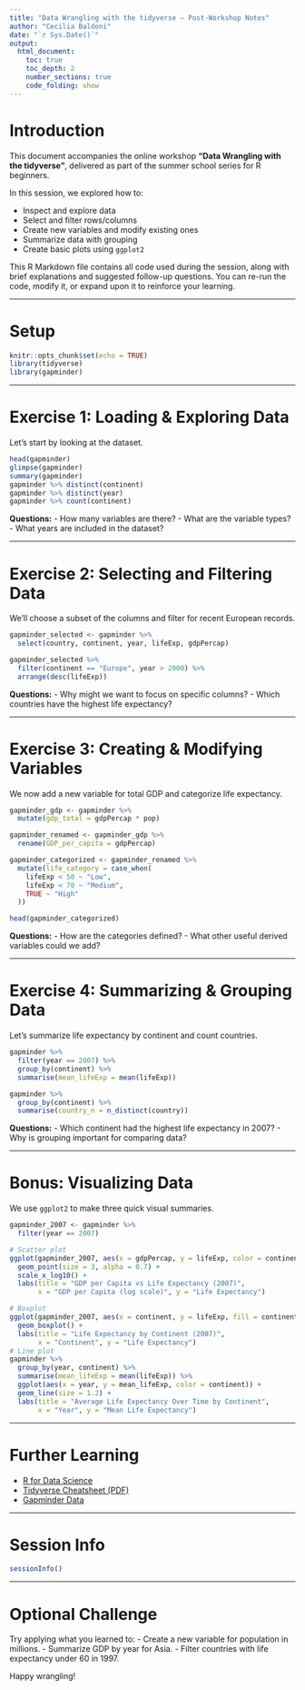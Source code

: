 ```yaml
---
title: "Data Wrangling with the tidyverse – Post-Workshop Notes"
author: "Cecilia Baldoni"
date: "`r Sys.Date()`"
output:
  html_document:
    toc: true
    toc_depth: 2
    number_sections: true
    code_folding: show
---
```


# Introduction

This document accompanies the online workshop **"Data Wrangling with the tidyverse"**, delivered as part of the summer school series for R beginners.

In this session, we explored how to:

- Inspect and explore data
- Select and filter rows/columns
- Create new variables and modify existing ones
- Summarize data with grouping
- Create basic plots using `ggplot2`

This R Markdown file contains all code used during the session, along with brief explanations and suggested follow-up questions. You can re-run the code, modify it, or expand upon it to reinforce your learning.

---

# Setup

```r
knitr::opts_chunk$set(echo = TRUE)
library(tidyverse)
library(gapminder)
```

---

# Exercise 1: Loading & Exploring Data

Let's start by looking at the dataset.

```r
head(gapminder)
glimpse(gapminder)
summary(gapminder)
gapminder %>% distinct(continent)
gapminder %>% distinct(year)
gapminder %>% count(continent)
```

**Questions:**
- How many variables are there?
- What are the variable types?
- What years are included in the dataset?

---

# Exercise 2: Selecting and Filtering Data

We'll choose a subset of the columns and filter for recent European records.

```r
gapminder_selected <- gapminder %>%
  select(country, continent, year, lifeExp, gdpPercap)

gapminder_selected %>%
  filter(continent == "Europe", year > 2000) %>%
  arrange(desc(lifeExp))
```

**Questions:**
- Why might we want to focus on specific columns?
- Which countries have the highest life expectancy?

---

# Exercise 3: Creating & Modifying Variables

We now add a new variable for total GDP and categorize life expectancy.

```r
gapminder_gdp <- gapminder %>%
  mutate(gdp_total = gdpPercap * pop)

gapminder_renamed <- gapminder_gdp %>%
  rename(GDP_per_capita = gdpPercap)

gapminder_categorized <- gapminder_renamed %>%
  mutate(life_category = case_when(
    lifeExp < 50 ~ "Low",
    lifeExp < 70 ~ "Medium",
    TRUE ~ "High"
  ))

head(gapminder_categorized)
```

**Questions:**
- How are the categories defined?
- What other useful derived variables could we add?

---

# Exercise 4: Summarizing & Grouping Data

Let’s summarize life expectancy by continent and count countries.

```r
gapminder %>%
  filter(year == 2007) %>%
  group_by(continent) %>%
  summarise(mean_lifeExp = mean(lifeExp))

gapminder %>%
  group_by(continent) %>%
  summarise(country_n = n_distinct(country))
```

**Questions:**
- Which continent had the highest life expectancy in 2007?
- Why is grouping important for comparing data?

---

# Bonus: Visualizing Data

We use `ggplot2` to make three quick visual summaries.

```r
gapminder_2007 <- gapminder %>%
  filter(year == 2007)

# Scatter plot
ggplot(gapminder_2007, aes(x = gdpPercap, y = lifeExp, color = continent)) +
  geom_point(size = 3, alpha = 0.7) +
  scale_x_log10() +
  labs(title = "GDP per Capita vs Life Expectancy (2007)",
       x = "GDP per Capita (log scale)", y = "Life Expectancy")

# Boxplot
ggplot(gapminder_2007, aes(x = continent, y = lifeExp, fill = continent)) +
  geom_boxplot() +
  labs(title = "Life Expectancy by Continent (2007)",
       x = "Continent", y = "Life Expectancy")
# Line plot
gapminder %>%
  group_by(year, continent) %>%
  summarise(mean_lifeExp = mean(lifeExp)) %>%
  ggplot(aes(x = year, y = mean_lifeExp, color = continent)) +
  geom_line(size = 1.2) +
  labs(title = "Average Life Expectancy Over Time by Continent",
       x = "Year", y = "Mean Life Expectancy")
```

---

# Further Learning

- [R for Data Science](https://r4ds.had.co.nz/)
- [Tidyverse Cheatsheet (PDF)](https://github.com/rstudio/cheatsheets/blob/main/data-transformation.pdf)
- [Gapminder Data](https://www.gapminder.org/data/)

---

# Session Info

```r
sessionInfo()
```

---

# Optional Challenge

Try applying what you learned to:
- Create a new variable for population in millions.
- Summarize GDP by year for Asia.
- Filter countries with life expectancy under 60 in 1997.

Happy wrangling!
